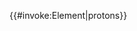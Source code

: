 <includeonly>{{#invoke:Element|protons}}</includeonly><noinclude>
{{documentation}}
<!--分類及跨維基鏈接請放到/doc副頁中--></noinclude>